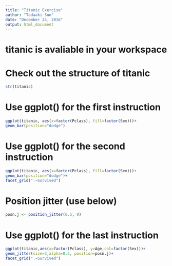 ---
title: "Titanic Exercise"
author: "Tadaaki Sun"
date: "December 24, 2016"
output: html_document
---
# titanic is avaliable in your workspace

# Check out the structure of titanic
```{r}
str(titanic)
```
# Use ggplot() for the first instruction
```{r}
ggplot(titanic, aes(x=factor(Pclass), fill=factor(Sex)))+
geom_bar(position="dodge")
```

# Use ggplot() for the second instruction
```{r}
ggplot(titanic, aes(x=factor(Pclass), fill=factor(Sex)))+
geom_bar(position="dodge")+
facet_grid(".~Survived")
```

# Position jitter (use below)
```{r}
posn.j <- position_jitter(0.5, 0)
```

# Use ggplot() for the last instruction
```{r}
ggplot(titanic,aes(x=factor(Pclass), y=Age,col=factor(Sex)))+
geom_jitter(size=3,alpha=0.5, position=posn.j)+
facet_grid(".~Survived")
```
